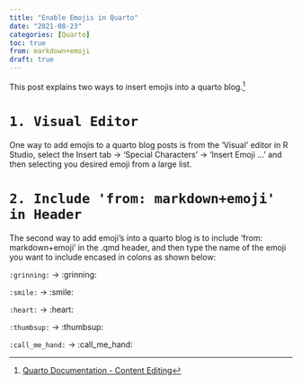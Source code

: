 ```yaml
---
title: "Enable Emojis in Quarto"
date: "2021-08-23"
categories: [Quarto]
toc: true
from: markdown+emoji
draft: true
---
```


This post explains two ways to insert emojis into a quarto blog.[^1]

[^1]: [Quarto Documentation - Content Editing](https://quarto.org/docs/visual-editor/content.html#:~:text=within%20LaTeX%20output.-,Emojis,%3E%20Special%20Characters%20%2D%3E%20Emoji%E2%80%A6&text=For%20markdown%20formats%20that%20support,text%20version%20will%20be%20written.)

# `1. Visual Editor`

One way to add emojis to a quarto blog posts is from the 'Visual' editor in R Studio, select the Insert tab $\rightarrow$ 'Special Characters' $\rightarrow$ 'Insert Emoji ...' and then selecting you desired emoji from a large list.

# `2. Include 'from: markdown+emoji' in Header`

The second way to add emoji's into a quarto blog is to include 'from: markdown+emoji' in the .qmd header, and then type the name of the emoji you want to include encased in colons as shown below:

`:grinning:` $\rightarrow$ :grinning:

`:smile:` $\rightarrow$ :smile:

`:heart:` $\rightarrow$ :heart:

`:thumbsup:` $\rightarrow$ :thumbsup:

`:call_me_hand:` $\rightarrow$ :call_me_hand:
